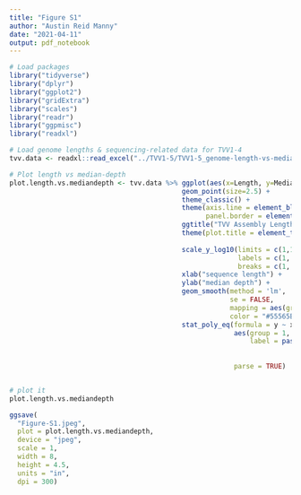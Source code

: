 ```yaml
---
title: "Figure S1"
author: "Austin Reid Manny"
date: "2021-04-11"
output: pdf_notebook
---
```


```r
# Load packages
library("tidyverse")
library("dplyr")
library("ggplot2")
library("gridExtra")
library("scales")
library("readr")
library("ggpmisc")
library("readxl")
```

```r
# Load genome lengths & sequencing-related data for TVV1-4
tvv.data <- readxl::read_excel("../TVV1-5/TVV1-5_genome-length-vs-median-mapped-reads.xlsx")

# Plot length vs median-depth 
plot.length.vs.mediandepth <- tvv.data %>% ggplot(aes(x=Length, y=MedianDepth, col=Species)) +
                                           geom_point(size=2.5) +
                                           theme_classic() +
                                           theme(axis.line = element_blank(),
                                                 panel.border = element_rect(size=0.5, fill=NA)) +
                                           ggtitle("TVV Assembly Length vs. Median Depth") +
                                           theme(plot.title = element_text(hjust = 0.5,
                                                                           face = "bold")) +
                                           scale_y_log10(limits = c(1,1000),
                                                         labels = c(1, 10, 100, 1000),
                                                         breaks = c(1, 10, 100, 1000)) +
                                           xlab("sequence length") +
                                           ylab("median depth") +
                                           geom_smooth(method = 'lm',
                                                       se = FALSE,
                                                       mapping = aes(group = 1),
                                                       color = "#55565B", size = 0.5) +
                                           stat_poly_eq(formula = y ~ x,
                                                        aes(group = 1,
                                                            label = paste(..p.value.label..,
                                                                          ..rr.label.., 
                                                                          sep = "~~~")), 
                                                        parse = TRUE)


# plot it
plot.length.vs.mediandepth

```

```r
ggsave(
  "Figure-S1.jpeg",
  plot = plot.length.vs.mediandepth,
  device = "jpeg",
  scale = 1,
  width = 8,
  height = 4.5,
  units = "in",
  dpi = 300)

```

